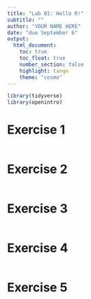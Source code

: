 ```yaml
---
title: "Lab 01: Hello R!"
subtitle: ""
author: "YOUR NAME HERE"
date: "due September 6"
output: 
  html_document:
    toc: true
    toc_float: true
    number_section: false
    highlight: tango
    theme: "cosmo"
---
```


```r
library(tidyverse)
library(openintro)
```

# Exercise 1

```r
```

# Exercise 2

```r
```

# Exercise 3

```r
```

# Exercise 4

```r
```

# Exercise 5

```r
```
